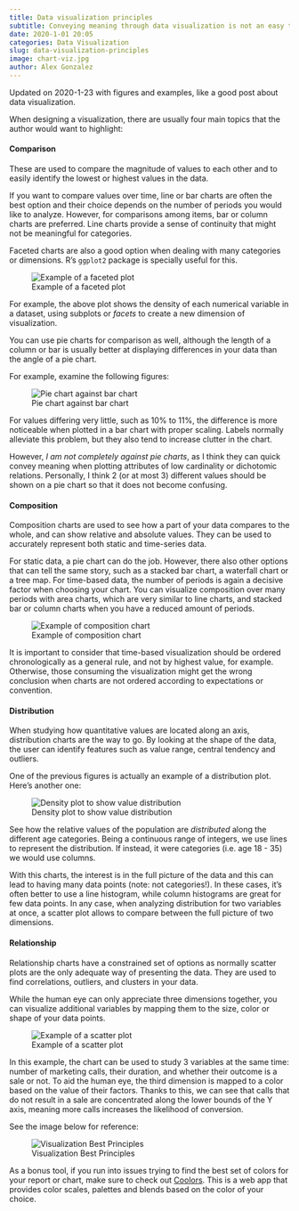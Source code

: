 ---
title: Data visualization principles
subtitle: Conveying meaning through data visualization is not an easy task. Here is how you might get started.
date: 2020-1-01 20:05
categories: Data Visualization
slug: data-visualization-principles
image: chart-viz.jpg
author: Alex Gonzalez
---

::: {.callout-note}
Updated on 2020-1-23 with figures and examples, like a good post about data visualization.
:::

When designing a visualization, there are usually four main topics that the author would want to highlight:

#### Comparison

These are used to compare the magnitude of values to each other and to easily identify the lowest or highest values in the data.

If you want to compare values over time, line or bar charts are often the best option and their choice depends on the number of periods you would like to analyze.
However, for comparisons among items, bar or column charts are preferred. Line charts provide a sense of continuity that might not be meaningful for categories.

Faceted charts are also a good option when dealing with many categories or dimensions. R's `ggplot2` package is specially useful for this.

![Example of a faceted plot](./facet-plot.png)

For example, the above plot shows the density of each numerical variable in a dataset, using subplots or _facets_ to create a new dimension of visualization.

You can use pie charts for comparison as well, although the length of a column or bar is usually better at displaying differences in your data than the angle of a pie chart.

For example, examine the following figures:

![Pie chart against bar chart](./pie-bar-chart.png)

For values differing very little, such as 10% to 11%, the difference is more noticeable when plotted in a bar chart with proper scaling. Labels normally alleviate this problem, but they also tend to increase clutter in the chart.

However, _I am not completely against pie charts_, as I think they can quick convey meaning when plotting attributes of low cardinality or dichotomic relations. Personally, I think 2 (or at most 3) different values should be shown on a pie chart so that it does not become confusing.  

#### Composition

Composition charts are used to see how a part of your data compares to the whole, and can show relative and absolute values. They can be used to accurately represent both static and time-series data.

For static data, a pie chart can do the job. However, there also other options that can tell the same story, such as a stacked bar chart, a waterfall chart or a tree map.
For time-based data, the number of periods is again a decisive factor when choosing your chart. You can visualize composition over many periods with area charts, which are very similar to line charts, and stacked bar or column charts when you have a reduced amount of periods.

![Example of composition chart](./stacked-bar.png)  

It is important to consider that time-based visualization should be ordered chronologically as a general rule, and not by highest value, for example. Otherwise, those consuming the visualization might get the wrong conclusion when charts are not ordered according to expectations or convention.

#### Distribution

When studying how quantitative values are located along an axis, distribution charts are the way to go. By looking at the shape of the data, the user can identify features such as value range, central tendency and outliers.

One of the previous figures is actually an example of a distribution plot. Here's another one:

![Density plot to show value distribution](./density.png)

See how the relative values of the population are _distributed_ along the different age categories. Being a continuous range of integers, we use lines to represent the distribution. If instead, it were categories (i.e. age 18 - 35) we would use columns.

With this charts, the interest is in the full picture of the data and this can lead to having many data points (note: not categories!). In these cases, it's often better to use a line histogram, while column histograms are great for few data points.
In any case, when analyzing distribution for two variables at once, a scatter plot allows to compare between the full picture of two dimensions.

#### Relationship

Relationship charts have a constrained set of options as normally scatter plots are the only adequate way of presenting the data. They are used to find correlations, outliers, and clusters in your data.

While the human eye can only appreciate three dimensions together, you can visualize additional variables by mapping them to the size, color or shape of your data points.

![Example of a scatter plot](./scatter-plot.png)

In this example, the chart can be used to study 3 variables at the same time: number of marketing calls, their duration, and whether their outcome is a sale or not. To aid the human eye, the third dimension is mapped to a color based on the value of their factors.
Thanks to this, we can see that calls that do not result in a sale are concentrated along the lower bounds of the Y axis, meaning more calls increases the likelihood of conversion.


See the image below for reference:

![Visualization Best Principles](./chart-viz.jpg)

::: {.callout-tip}
As a bonus tool, if you run into issues trying to find the best set of colors for your report or chart, make sure to check out [Coolors](https://coolors.co/). This is a web app that provides color scales, palettes and blends based on the color of your choice.
:::